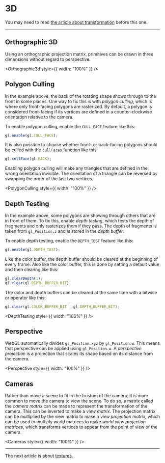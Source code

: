 # 3D

You may need to read [the article about transformation](/a/webgl/transformation) before this one.

---

## Orthographic 3D

Using an orthographic projection matrix, primitives can be drawn in three dimensions without regard
to perspective.


<Orthographic3d style={{ width: "100%" }} />

## Polygon Culling

In the example above, the back of the rotating shape shows through to the front in some places. One
way to fix this is with *polygon culling*, which is where only front-facing polygons are rasterized.
By default, a polygon is considered front-facing if its vertices are defined in a counter-clockwise
orientation relative to the camera.

To enable polygon culling, enable the `CULL_FACE` feature like this:

```js
gl.enable(gl.CULL_FACE);
```

It is also possible to choose whether front- or back-facing polygons should be culled with the
`cullFaces` function like this:

```js
gl.cullFace(gl.BACK);
```

Enabling polygon culling will make any triangles that are defined in the wrong orientation invisible.
The orientation of a triangle can be reversed by swapping the order of the last two vertices.


<PolygonCulling style={{ width: "100%" }} />

## Depth Testing

In the example above, some polygons are showing through others that are in front of them. To fix
this, enable *depth testing*, which tests the depth of fragments and only rasterizes them if they
pass. The depth of fragments is taken from `gl_Position.z` and is stored in the *depth buffer*.

To enable depth testing, enable the `DEPTH_TEST` feature like this:

```js
gl.enable(gl.DEPTH_TEST);
```

Like the color buffer, the depth buffer should be cleared at the beginning of every frame. Also like
the color buffer, this is done by setting a default value and then clearing like this:

```js
gl.clearDepth(1);
gl.clear(gl.DEPTH_BUFFER_BIT);
```

The color and depth buffers can be cleared at the same time with a bitwise or operator like this:

```js
gl.clear(gl.COLOR_BUFFER_BIT | gl.DEPTH_BUFFER_BIT);
```


<DepthTesting style={{ width: "100%" }} />

## Perspective

WebGL automatically divides `gl_Position.xyz` by `gl_Position.w`. This means that perspective can
be applied using `gl_Position.w`. A *perspective projection* is a projection that scales its shape
based on its distance from the camera.


<Perspective style={{ width: "100%" }} />

## Cameras

Rather than move a scene to fit in the frustum of the camera, it is more common to move the camera
to view the scene. To do so, a matrix called the *camera matrix* can be made to represent the
transformation of the camera. This can be inverted to make a *view matrix*. The projection matrix
can be multiplied by the view matrix to make a *view projection matrix*, which can be used to
multiply world matrices to make *world view projection matrices*, which transforms vertices to
appear from the point of view of the camera.


<Cameras style={{ width: "100%" }} />

---

The next article is about [textures](/a/webgl/textures).
